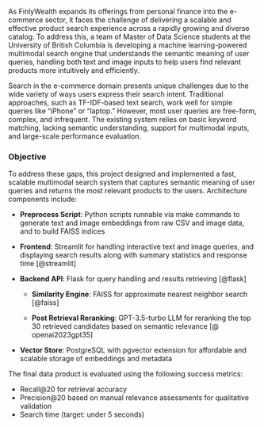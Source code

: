 As FinlyWealth expands its offerings from personal finance into the e-commerce sector, it faces the challenge of delivering a scalable and effective product search experience across a rapidly growing and diverse catalog. To address this, a team of Master of Data Science students at the University of British Columbia is developing a machine learning-powered multimodal search engine that understands the semantic meaning of user queries, handling both text and image inputs to help users find relevant products more intuitively and efficiently.  

Search in the e-commerce domain presents unique challenges due to the wide variety of ways users express their search intent. Traditional approaches, such as TF-IDF-based text search, work well for simple queries like “iPhone” or “laptop.” However, most user queries are free-form, complex, and infrequent. The existing system relies on basic keyword matching, lacking semantic understanding, support for multimodal inputs, and large-scale performance evaluation.

### Objective

To address these gaps, this project designed and implemented a fast, scalable multimodal search system that captures semantic meaning of user queries and returns the most relevant products to the users. Architecture components include:

- **Preprocess Script**:  Python scripts runnable via make commands to generate text and image embeddings from raw CSV and image data, and to build FAISS indices

- **Frontend**: Streamlit for handling interactive text and image queries, and displaying search results along with summary statistics and response time [@streamlit]

- **Backend API**: Flask for query handling and results retrieving [@flask]

  - **Similarity Engine**: FAISS for approximate nearest neighbor search [@faiss]

  - **Post Retrieval Reranking**: GPT-3.5-turbo LLM for reranking the top 30 retrieved candidates based on semantic relevance [@​​openai2023gpt35]

- **Vector Store**: PostgreSQL with pgvector extension for affordable and scalable storage of embeddings and metadata

The final data product is evaluated using the following success metrics:  

- Recall@20 for retrieval accuracy
- Precision@20 based on manual relevance assessments for qualitative validation
- Search time (target: under 5 seconds)

